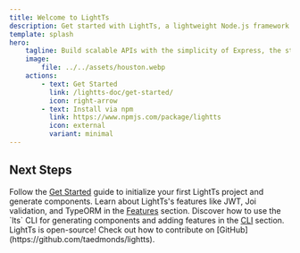 ```yaml
---
title: Welcome to LightTs
description: Get started with LightTs, a lightweight Node.js framework for building customizable APIs.
template: splash
hero:
    tagline: Build scalable APIs with the simplicity of Express, the structure of NestJS, and the flexibility of native Node.js.
    image:
        file: ../../assets/houston.webp
    actions:
        - text: Get Started
          link: /lightts-doc/get-started/
          icon: right-arrow
        - text: Install via npm
          link: https://www.npmjs.com/package/lightts
          icon: external
          variant: minimal
---
```



## Next Steps

<CardGrid stagger>
    <Card title="Start Building" icon="rocket">
        Follow the <a href={`${base}/get-started`}>Get Started</a> guide to initialize your first LightTs project and
        generate components.
    </Card>
    <Card title="Explore Features" icon="star">
        Learn about LightTs's features like JWT, Joi validation, and TypeORM in the <a href={`${base}/toolkit`}>Features</a> section.
    </Card>
    <Card title="Use the CLI" icon="seti:powershell">
        Discover how to use the `lts` CLI for generating components and adding features in the <a href={`${base}/cli`}>CLI</a> section.
    </Card>
    <Card title="Contribute" icon="open-book">
        LightTs is open-source! Check out how to contribute on
        [GitHub](https://github.com/taedmonds/lightts).
    </Card>
</CardGrid>
